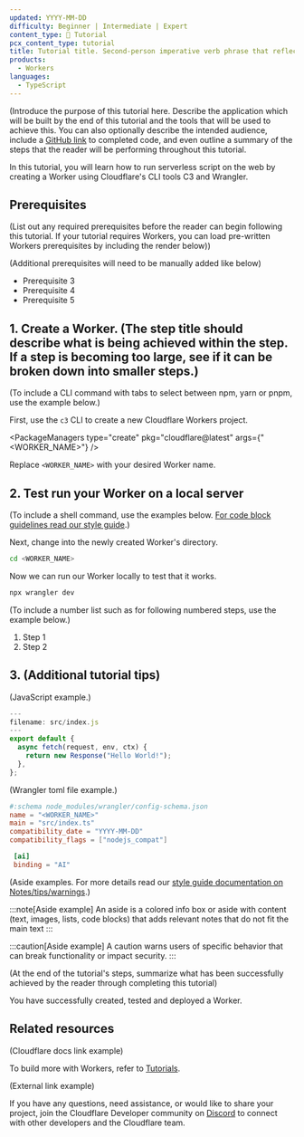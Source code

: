 ```yaml
---
updated: YYYY-MM-DD
difficulty: Beginner | Intermediate | Expert
content_type: 📝 Tutorial
pcx_content_type: tutorial
title: Tutorial title. Second-person imperative verb phrase that reflects user goal or job-to-be-done. For example, 'Create a Worker' or 'Build a Pages application'.
products:
  - Workers
languages:
  - TypeScript
---
```



(Introduce the purpose of this tutorial here. Describe the application which will be built by the end of this tutorial and the tools that will be used to achieve this. You can also optionally describe the intended audience, include a [GitHub link](https://github.com/) to completed code, and even outline a summary of the steps that the reader will be performing throughout this tutorial.

In this tutorial, you will learn how to run serverless script on the web by creating a Worker using Cloudflare's CLI tools C3 and Wrangler.

## Prerequisites

(List out any required prerequisites before the reader can begin following this tutorial. If your tutorial requires Workers, you can load pre-written Workers prerequisites by including the render below))

<Render file="prereqs" product="workers" />

(Additional prerequisites will need to be manually added like below)

- Prerequisite 3
- Prerequisite 4
- Prerequisite 5

## 1. Create a Worker. (The step title should describe what is being achieved within the step. If a step is becoming too large, see if it can be broken down into smaller steps.)

(To include a CLI command with tabs to select between npm, yarn or pnpm, use the example below.)

First, use the `c3` CLI to create a new Cloudflare Workers project.

<PackageManagers type="create" pkg="cloudflare@latest" args={"<WORKER_NAME>"} />

Replace `<WORKER_NAME>` with your desired Worker name.

## 2. Test run your Worker on a local server

(To include a shell command, use the examples below. [For code block guidelines read our style guide](/style-guide/formatting/code-block-guidelines/).)

Next, change into the newly created Worker's directory.

```sh title="Change directory into worker"
cd <WORKER_NAME>
```

Now we can run our Worker locally to test that it works.

```sh title="Run Worker on a local development server"
npx wrangler dev
```

(To include a number list such as for following numbered steps, use the example below.)

1. Step 1
2. Step 2

## 3. (Additional tutorial tips)

(JavaScript example.)

```js
---
filename: src/index.js
---
export default {
  async fetch(request, env, ctx) {
    return new Response("Hello World!");
  },
};
```

(Wrangler toml file example.)

<WranglerConfig>

```toml title="wrangler.toml"
#:schema node_modules/wrangler/config-schema.json
name = "<WORKER_NAME>"
main = "src/index.ts"
compatibility_date = "YYYY-MM-DD"
compatibility_flags = ["nodejs_compat"]

 [ai]
 binding = "AI"
```

</WranglerConfig>

(Aside examples. For more details read our [style guide documentation on Notes/tips/warnings](/style-guide/documentation-content-strategy/component-attributes/notes-tips-warnings/#recommendations).)

:::note[Aside example]
An aside is a colored info box or aside with content (text, images, lists, code blocks) that adds relevant notes that do not fit the main text
:::

:::caution[Aside example]
A caution warns users of specific behavior that can break functionality or impact security.
:::

(At the end of the tutorial's steps, summarize what has been successfully achieved by the reader through completing this tutorial)

You have successfully created, tested and deployed a Worker.

## Related resources

(Cloudflare docs link example)

To build more with Workers, refer to [Tutorials](/workers/tutorials/).

(External link example)

If you have any questions, need assistance, or would like to share your project, join the Cloudflare Developer community on [Discord](https://discord.cloudflare.com) to connect with other developers and the Cloudflare team.

